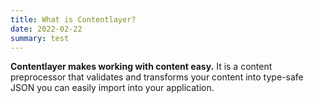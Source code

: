 ```yaml
---
title: What is Contentlayer?
date: 2022-02-22
summary: test
---
```


**Contentlayer makes working with content easy.** It is a content preprocessor that validates and transforms your content into type-safe JSON you can easily import into your application.
